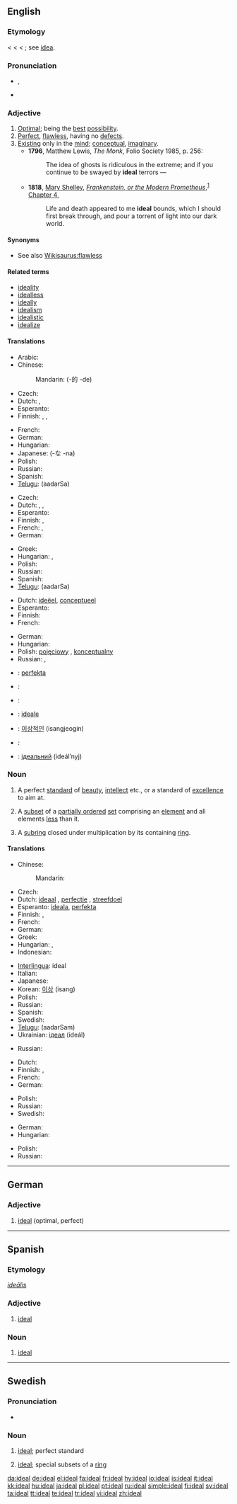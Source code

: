 {{wikipedia}}
{{also|Ideal|idéal|ideał}}
==English==

===Etymology===
< {{etyl|fr}} {{term|idéal}} < {{etyl|LL.}} {{term|idealis|ideālis|existing in idea}} < {{etyl|la}} {{term|idea|lang=la||idea}}; see [[idea]].

===Pronunciation===
* {{IPA|/aɪˈdɪəl/|/aɪˈdi:.əl/}}, {{SAMPA|/aI"dI@l/|/aI"di:.@l/}}
* {{audio|en-us-ideal.ogg|Audio (US)}}

===Adjective===
{{en-adj}}

# [[optimal|Optimal]]; being the [[best]] [[possibility]].
# [[perfect|Perfect]], [[flawless]], having no [[defect]]s.
# [[exist|Existing]] only in the [[mind]]; [[conceptual]], [[imaginary]].
#* '''1796''', Matthew Lewis, ''The Monk'', Folio Society 1985, p. 256:
#*: The idea of ghosts is ridiculous in the extreme; and if you continue to be swayed by '''ideal''' terrors —
#* '''1818''', [[w:Mary Shelley|Mary Shelley]], ''[[w:Frankenstein|Frankenstein, or the Modern Prometheus]]'',<sup>[http://en.wikisource.org/wiki/Frankenstein]</sup> [[s:Frankenstein/Chapter 4|Chapter 4]],
#*: Life and death appeared to me '''ideal''' bounds, which I should first break through, and pour a torrent of light into our dark world.

====Synonyms====
* See also [[Wikisaurus:flawless]]

====Related terms====
* [[ideality]]
* [[idealless]]
* [[ideally]]
* [[idealism]]
* [[idealistic]]
* [[idealize]]

====Translations====
{{trans-top|being optimal}}
* Arabic: {{t|ar|مثالي|tr=mithaaliy|sc=Arab}}
* Chinese:
*: Mandarin: {{t-|cmn|理想|tr=lǐxiǎng|sc=Hani}} (-的 -de)
* Czech: {{t-|cs|ideální}}
* Dutch: {{t+|nl|ideaal}}, {{t+|nl|optimaal}}
* Esperanto: {{t-|eo|ideala|xs=Esperanto}}
* Finnish: {{t-|fi|ihanteellinen}},  {{t-|fi|ideaalinen}},  {{t+|fi|ideaali|alt=ideaali-}} {{t+|fi|optimaalinen}}
{{trans-mid}}
* French: {{t+|fr|idéal}}
* German: {{t+|de|ideal}}
* Hungarian: {{t-|hu|ideális}}
* Japanese: {{t+|ja|理想的|tr=risōteki|sc=Jpan}} (-な -na)
* Polish: {{t+|pl|idealny|m}}
* Russian: {{t+|ru|идеальный|tr=ideál’nyj|sc=Cyrl}}
* Spanish: {{t-|es|ideal}}
* [[Telugu]]: {{t|te|ఆదర్శ|sc=Telu}} (aadarSa)
{{trans-bottom}}

{{trans-top|being perfect}}
* Czech: {{t-|cs|ideální}}
* Dutch: {{t+|nl|ideaal}}, {{t+|nl|perfect}}, {{t+|nl|volmaakt}}
* Esperanto: {{t-|eo|ideala|xs=Esperanto}}
* Finnish: {{t-|fi|ihanteellinen}},  {{t-|fi|ideaalinen}}
* French: {{t+|fr|idéal}}, {{t+|fr|parfait}}
* German: {{t+|de|ideal}}
{{trans-mid}}
* Greek: {{t+|el|ιδανικός|tr=idani'kos|sc=Grek}}
* Hungarian: {{t+|hu|tökéletes}}, {{t+|hu|eszményi}}
* Polish: {{t+|pl|idealny|m}}
* Russian: {{t+|ru|идеальный|tr=id'eál’nyj|sc=Cyrl}}
* Spanish: {{t-|es|ideal}}
* [[Telugu]]: {{t|te|ఆదర్శ|sc=Telu}} (aadarSa)
{{trans-bottom}}

{{trans-top|conceptual}}
* Dutch: [[ideëel]], [[conceptueel]]
* Esperanto: {{t-|eo|ideala|xs=Esperanto}}
* Finnish: {{t+|fi|ideaali|alt=ideaali-}}
* French: {{t+|fr|idéal}}
{{trans-mid}}
* German: {{t+|de|ideell}}
* Hungarian: {{t|hu|képzelt}}
* Polish: [[pojęciowy]] {{m}}, [[konceptualny]] {{m}}
* Russian: {{t+|ru|идеальный|tr=id'eál’nyj|sc=Cyrl}}, {{t-|ru|абстракный|tr=abstráktnyj|sc=Cyrl}}
{{trans-bottom}}

{{checktrans-top}}
* {{ttbc|Esperanto}}: [[perfekta]]
* {{ttbc|Indonesian}}: {{t-|id|ideal|xs=Indonesian}}
* {{ttbc|Interlingua}}: {{t-|ia|ideal|xs=Interlingua}}
* {{ttbc|Italian}}: [[ideale]]
{{checktrans-mid}}
* {{ttbc|Korean}}: [[이상적인]] (isangjeogin)
* {{ttbc|Spanish}}: {{t-|es|ideal}}
* {{ttbc|Ukrainian}}: [[iдеальний]] (ideál’nyj)
{{checktrans-bottom}}

===Noun===
{{en-noun}}

# A perfect [[standard]] of [[beauty]], [[intellect]] etc., or a standard of [[excellence]] to aim at.
# {{mathematics|order theory}} A [[subset]] of a [[partially ordered]] [[set]] comprising an [[element]] and all elements [[less]] than it.
# {{context|for example|algebra}} A [[subring]] closed under multiplication by its containing [[ring]].

====Translations====
{{trans-top|a perfect standard of beauty, intellect etc.}}
* Chinese:
*: Mandarin: {{t-|cmn|理想|tr=lǐxiǎng|sc=Hani}}
* Czech: {{t-|cs|ideál|m}}
* Dutch: [[ideaal]] {{n}}, [[perfectie]] {{f}}, [[streefdoel]] {{n}}
* Esperanto: [[ideala]], [[perfekta]]
* Finnish: {{t+|fi|ihanne}},  {{t+|fi|ideaali}}
* French: {{t+|fr|idéal|m}}
* German: {{t+|de|Ideal|n}}
* Greek: {{t|el|ιδεώδες|n|tr=ide'odes|sc=Grek}}
* Hungarian: {{t-|hu|eszmény}}, {{t-|hu|ideál}}
* Indonesian: {{t-|id|ideal|xs=Indonesian}}
{{trans-mid}}
* [[Interlingua]]: ideal
* Italian: {{t+|it|ideale|m}}
* Japanese: {{t+|ja|理想|tr=risō|sc=Jpan}}
* Korean: [[이상]] (isang)
* Polish: {{t|pl|ideał|m}}
* Russian: {{t+|ru|идеал|m|tr=ideál|sc=Cyrl}}
* Spanish: {{t-|es|ideal}}
* Swedish: {{t+|sv|ideal|n}}
* [[Telugu]]: {{t|te|ఆదర్శం|sc=Telu}} (aadarSam)
* Ukrainian: [[iдеал]] (ideál) {{m}}
{{trans-bottom}}

{{trans-top|''(order theory)''}}
* Russian: {{t+|ru|идеал|m|tr=id'eál|sc=Cyrl}}
{{trans-mid}}
{{trans-bottom}}

{{trans-top|''(algebra)''}}
* Dutch: {{t+|nl|ideaal|n}}
* Finnish: {{t+|fi|ihanne}},{{t+|fi|ideaali}}
* French: {{t+|fr|idéal|m}}
* German: {{t+|de|Ideal|n}}
{{trans-mid}}
* Polish: {{t|pl|ideał|m}}
* Russian: {{t+|ru|идеал|m|tr=id'eál|sc=Cyrl}}
* Swedish: {{t+|sv|ideal|n}}
{{trans-bottom}}

{{trans-top|an unattainable state}}
* German: {{t+|de|Idealzustand|m}}
* Hungarian: {{t|hu|ábránd}}
{{trans-mid}}
* Polish: {{t|pl|ideał|m}}
* Russian: {{t+|ru|идеал|m|tr=id'eál|sc=Cyrl}}
{{trans-bottom}}

----

==German==

===Adjective===
{{infl|de|adjective}}

# [[#English|ideal]] (optimal, perfect)

----

==Spanish==

===Etymology===
{{etyl|la|es}} ''[[idealis|ideālis]]''

===Adjective===
{{es-adj|pl=ideales}}

# [[#English|ideal]]

===Noun===
{{es-noun-m|pl=ideales}}

# [[#English|ideal]]

----

==Swedish==

===Pronunciation===
* {{audio|Sv-ideal.ogg|audio}}

===Noun===
{{sv-noun-n-zero}}
{{infl|sv|noun|n}}

# [[#English|ideal]]; perfect standard
# {{context|maths|lang=sv}} [[#English|ideal]]; special subsets of a [[ring]]

[[da:ideal]]
[[de:ideal]]
[[el:ideal]]
[[fa:ideal]]
[[fr:ideal]]
[[hy:ideal]]
[[io:ideal]]
[[is:ideal]]
[[it:ideal]]
[[kk:ideal]]
[[hu:ideal]]
[[ja:ideal]]
[[pl:ideal]]
[[pt:ideal]]
[[ru:ideal]]
[[simple:ideal]]
[[fi:ideal]]
[[sv:ideal]]
[[ta:ideal]]
[[tt:ideal]]
[[te:ideal]]
[[tr:ideal]]
[[vi:ideal]]
[[zh:ideal]]